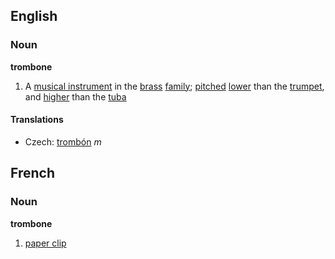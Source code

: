 ==English==
===Noun===
{{wikipedia}}
'''trombone'''
#A [[musical instrument]] in the [[brass]] [[family]]; [[pitched]] [[lower]] than the [[trumpet]], and [[higher]] than the [[tuba]]
====Translations====
*Czech: [[trombón]] ''m''
==French==
===Noun===
'''trombone'''
# [[paper clip]]